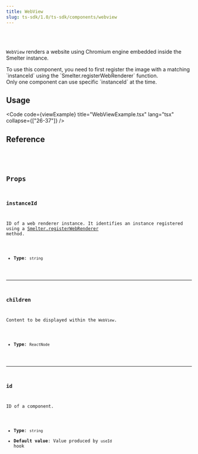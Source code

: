 ```yaml
---
title: WebView
slug: ts-sdk/1.0/ts-sdk/components/webview
---
```



<Badge text="Required feature:web_renderer" variant="note" size="large" />

<br />

<br />

`WebView` renders a website using Chromium engine embedded inside the Smelter instance.

<Aside>
  To use this component, you need to first register the image with a matching
  `instanceId` using the `Smelter.registerWebRenderer` function.
</Aside>

<Aside type="caution">
  Only one component can use specific `instanceId` at the time.
</Aside>

## Usage

<Code code={viewExample} title="WebViewExample.tsx" lang="tsx" collapse={["26-37"]} />

## Reference

<CollapsibleDetails summaryTitle="Type definitions" open>
  <Code
    code={`
type WebView = {
  id?: string;
  children?: ReactElement[];
  instanceId: string;
}
`}
    lang="tsx"
  />
</CollapsibleDetails>

## Props

### instanceId

ID of a web renderer instance. It identifies an instance registered using a [Smelter.registerWebRenderer](/ts-sdk/1.0/ts-sdk/smelter#registerwebrenderer) method.

* **Type**: `string`

***

### children

Content to be displayed within the `WebView`.

* **Type**: `ReactNode`

***

### id

ID of a component.

* **Type**: `string`
* **Default value**: Value produced by `useId` hook
